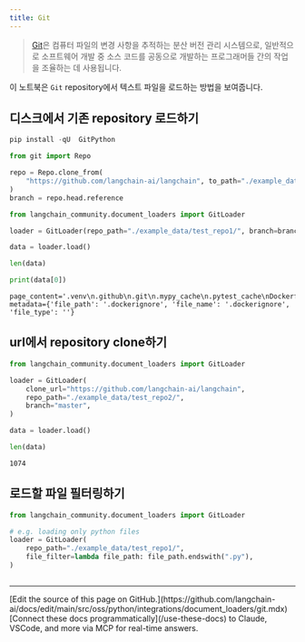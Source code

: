 ```yaml
---
title: Git
---
```


>[Git](https://en.wikipedia.org/wiki/Git)은 컴퓨터 파일의 변경 사항을 추적하는 분산 버전 관리 시스템으로, 일반적으로 소프트웨어 개발 중 소스 코드를 공동으로 개발하는 프로그래머들 간의 작업을 조율하는 데 사용됩니다.

이 노트북은 `Git` repository에서 텍스트 파일을 로드하는 방법을 보여줍니다.

## 디스크에서 기존 repository 로드하기

```python
pip install -qU  GitPython
```

```python
from git import Repo

repo = Repo.clone_from(
    "https://github.com/langchain-ai/langchain", to_path="./example_data/test_repo1"
)
branch = repo.head.reference
```

```python
from langchain_community.document_loaders import GitLoader
```

```python
loader = GitLoader(repo_path="./example_data/test_repo1/", branch=branch)
```

```python
data = loader.load()
```

```python
len(data)
```

```python
print(data[0])
```

```output
page_content='.venv\n.github\n.git\n.mypy_cache\n.pytest_cache\nDockerfile' metadata={'file_path': '.dockerignore', 'file_name': '.dockerignore', 'file_type': ''}
```

## url에서 repository clone하기

```python
from langchain_community.document_loaders import GitLoader
```

```python
loader = GitLoader(
    clone_url="https://github.com/langchain-ai/langchain",
    repo_path="./example_data/test_repo2/",
    branch="master",
)
```

```python
data = loader.load()
```

```python
len(data)
```

```output
1074
```

## 로드할 파일 필터링하기

```python
from langchain_community.document_loaders import GitLoader

# e.g. loading only python files
loader = GitLoader(
    repo_path="./example_data/test_repo1/",
    file_filter=lambda file_path: file_path.endswith(".py"),
)
```

```python

```

---

<Callout icon="pen-to-square" iconType="regular">
    [Edit the source of this page on GitHub.](https://github.com/langchain-ai/docs/edit/main/src/oss/python/integrations/document_loaders/git.mdx)
</Callout>
<Tip icon="terminal" iconType="regular">
    [Connect these docs programmatically](/use-these-docs) to Claude, VSCode, and more via MCP for    real-time answers.
</Tip>
